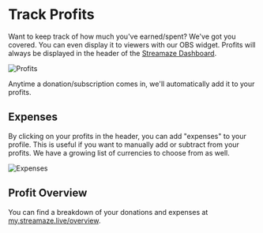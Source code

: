 # Track Profits

Want to keep track of how much you've earned/spent? We've got you covered. You can even display it to viewers with our OBS widget. Profits will always be displayed in the header of the [Streamaze Dashboard](https://streamaze.live/dashboard).

![Profits](/images/track-profits/header-profits.png)

Anytime a donation/subscription comes in, we'll automatically add it to your profits.

## Expenses

By clicking on your profits in the header, you can add "expenses" to your profile. This is useful if you want to manually add or subtract from your profits. We have a growing list of currencies to choose from as well.

![Expenses](/images/track-profits/expense-modal.png)

## Profit Overview

You can find a breakdown of your donations and expenses at [my.streamaze.live/overview](https://my.streamaze.live/overview).